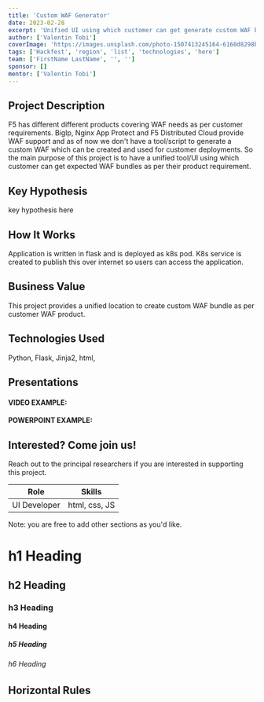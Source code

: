 ```yaml
---
title: 'Custom WAF Generator'
date: 2023-02-28
excerpt: 'Unified UI using which customer can get generate custom WAF bundle.'
author: ['Valentin Tobi']
coverImage: 'https://images.unsplash.com/photo-1507413245164-6160d8298b31?ixlib=rb-1.2.1&ixid=MnwxMjA3fDB8MHxwaG90by1wYWdlfHx8fGVufDB8fHx8&auto=format&fit=crop&w=1170&q=80'
tags: ['Hackfest', 'region', 'list', 'technologies', 'here']
team: ['FirstName LastName', '', '']
sponsor: []
mentor: ['Valentin Tobi']
---
```

## Project Description

F5 has different different products covering WAF needs as per customer requirements. BigIp, Nginx App Protect and F5 Distributed Cloud provide WAF support and as of now we don't have a tool/script to generate a custom WAF which can be created and used for customer deployments. So the main purpose of this project is to have a unified tool/UI using which customer can get expected WAF bundles as per their product requirement.

## Key Hypothesis

key hypothesis here

## How It Works

Application is written in flask and is deployed as k8s pod. K8s service is created to publish this over internet so users can access the application.

## Business Value

This project provides a unified location to create custom WAF bundle as per customer WAF product.

## Technologies Used

Python, Flask, Jinja2, html, 

## Presentations

#### VIDEO EXAMPLE:



#### POWERPOINT EXAMPLE:



## Interested? Come join us!

Reach out to the principal researchers if you are interested in supporting this project.

| Role   | Skills                                                               |
| ------ | ------------------------------------------------------------------------- |
| UI Developer  | html, css, JS |

Note: you are free to add other sections as you'd like.


# h1 Heading

## h2 Heading

### h3 Heading

#### h4 Heading

##### h5 Heading

###### h6 Heading

## Horizontal Rules

